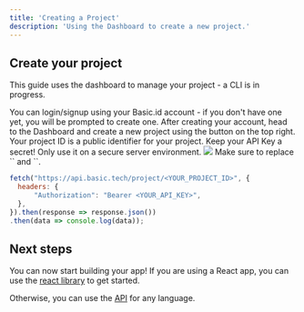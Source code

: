 ```yaml
---
title: 'Creating a Project'
description: 'Using the Dashboard to create a new project.'
---
```


## Create your project



<Info>This guide uses the dashboard to manage your project - a CLI is in progress.</Info>


<Steps>
    <Step title="Login to the Dashboard">
        You can login/signup using your Basic.id account - if you don't have one yet, you will be prompted to create one.
    </Step>
  <Step title="Create your project">
    After creating your account, head to the Dashboard and create a new project using the button on the top right.
  </Step>
  <Step title="Note your project ID, database URL, and API key (keep this a secret!)">
    Your project ID is a public identifier for your project.
    <Warning>
        Keep your API Key a secret! Only use it on a secure server environment.
    </Warning>
    <Frame>
      <img src="/images/quickstart_1.png" />
    </Frame>
  </Step>
  <Step title="You can test everything is working by making a sample fetch request to your database:">
    Make sure to replace `<YOUR_PROJECT_ID>` and `<YOUR_API_KEY>`. 
  
``` js GET Project Details
fetch("https://api.basic.tech/project/<YOUR_PROJECT_ID>", {
  headers: {
      "Authorization": "Bearer <YOUR_API_KEY>",
  },
}).then(response => response.json())
.then(data => console.log(data));
```

  </Step>
</Steps>



## Next steps
You can now start building your app! 
If you are using a React app, you can use the [react library](/quickstart/using-react) to get started.

Otherwise, you can use the [API](/quickstart/using-api.mdx) for any language.
